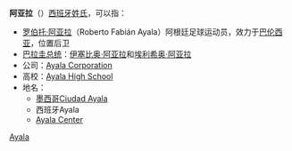 {{Link style|time=2015-12-12T06:12:10+00:00}}
{{noteTA
|1=zh-hans:阿亚拉;zh-hk:艾耶拉;zh-tw:阿亞拉;
}}
'''阿亚拉'''（'''{{lang-es|Ayala}}'''）[[西班牙|西班牙]][[姓氏|姓氏]]，可以指：

* [[罗伯托·阿亚拉|罗伯托·阿亚拉]]（Roberto Fabián Ayala）阿根廷足球运动员，效力于[[巴伦西亚|巴伦西亚]]，位置后卫
* [[巴拉圭总统|巴拉圭总统]]：[[伊塞比奥·阿亚拉|伊塞比奥·阿亚拉]]和[[埃利希奥·阿亚拉|埃利希奥·阿亚拉]]
* 公司：[[:en:Ayala_Corporation|Ayala Corporation]]
* 高校：[[:en:Ruben_S._Ayala_High_School|Ayala High School]]
* 地名：
** [[墨西哥|墨西哥]][[:en:Ciudad_Ayala|Ciudad Ayala]]
** 西班牙Ayala
** [[:en:Ayala_Center|Ayala Center]]

{{Disambig|Cat=三字译名消歧义|Ayala}}

[[Category:西班牙語姓氏|Ayala]]